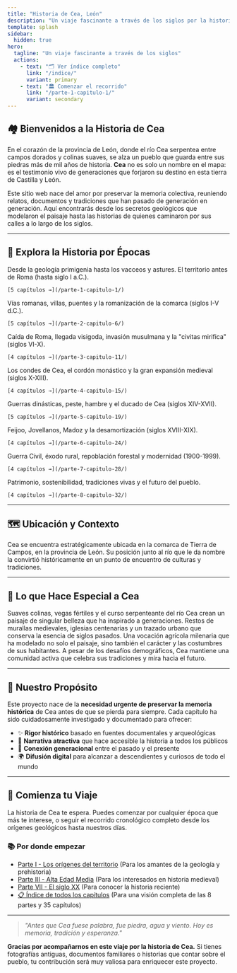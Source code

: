 ```yaml
---
title: "Historia de Cea, León"
description: "Un viaje fascinante a través de los siglos por la historia del pueblo de Cea, desde sus orígenes geológicos hasta nuestros días"
template: splash
sidebar:
  hidden: true
hero:
  tagline: "Un viaje fascinante a través de los siglos"
  actions:
    - text: "🗂️ Ver índice completo"
      link: "/indice/"
      variant: primary
    - text: "🏛️ Comenzar el recorrido"
      link: "/parte-1-capitulo-1/"
      variant: secondary
---
```



## 🏘️ Bienvenidos a la Historia de Cea

En el corazón de la provincia de León, donde el río Cea serpentea entre campos dorados y colinas suaves, se alza un pueblo que guarda entre sus piedras más de mil años de historia. **Cea** no es solo un nombre en el mapa: es el testimonio vivo de generaciones que forjaron su destino en esta tierra de Castilla y León.

Este sitio web nace del amor por preservar la memoria colectiva, reuniendo relatos, documentos y tradiciones que han pasado de generación en generación. Aquí encontrarás desde los secretos geológicos que modelaron el paisaje hasta las historias de quienes caminaron por sus calles a lo largo de los siglos.

---

## 📖 Explora la Historia por Épocas

<CardGrid>
  <Card title="🌍 Parte I: La tierra antes del tiempo" icon="earth">
    Desde la geología primigenia hasta los vacceos y astures. El territorio antes de Roma (hasta siglo I a.C.).
    
    [5 capítulos →](/parte-1-capitulo-1/)
  </Card>
  
  <Card title="🏛️ Parte II: Cea en tiempos de Roma" icon="monument">
    Vías romanas, villas, puentes y la romanización de la comarca (siglos I-V d.C.).
    
    [5 capítulos →](/parte-2-capitulo-6/)
  </Card>
  
  <Card title="🏰 Parte III: Alta Edad Media" icon="castle">
    Caída de Roma, llegada visigoda, invasión musulmana y la "civitas mirifica" (siglos VI-X).
    
    [4 capítulos →](/parte-3-capitulo-11/)
  </Card>

  <Card title="⛪ Parte IV: Señorío y monasterios" icon="temple">
    Los condes de Cea, el cordón monástico y la gran expansión medieval (siglos X-XIII).
    
    [4 capítulos →](/parte-4-capitulo-15/)
  </Card>
</CardGrid>

<CardGrid>
  <Card title="⚔️ Parte V: Conflictos y decadencia" icon="sword">
    Guerras dinásticas, peste, hambre y el ducado de Cea (siglos XIV-XVII).
    
    [5 capítulos →](/parte-5-capitulo-19/)
  </Card>
  
  <Card title="💡 Parte VI: Ilustración y reformas" icon="lightbulb">
    Feijoo, Jovellanos, Madoz y la desamortización (siglos XVIII-XIX).
    
    [4 capítulos →](/parte-6-capitulo-24/)
  </Card>
  
  <Card title="🏭 Parte VII: El siglo XX" icon="industry">
    Guerra Civil, éxodo rural, repoblación forestal y modernidad (1900-1999).
    
    [4 capítulos →](/parte-7-capitulo-28/)
  </Card>

  <Card title="🌐 Parte VIII: Cea en el siglo XXI" icon="globe">
    Patrimonio, sostenibilidad, tradiciones vivas y el futuro del pueblo.
    
    [4 capítulos →](/parte-8-capitulo-32/)
  </Card>
</CardGrid>

---

## 🗺️ Ubicación y Contexto

Cea se encuentra estratégicamente ubicada en la comarca de Tierra de Campos, en la provincia de León. Su posición junto al río que le da nombre la convirtió históricamente en un punto de encuentro de culturas y tradiciones.

---

## 💎 Lo que Hace Especial a Cea

<CardGrid>
  <Card title="🏞️ Paisaje Natural" icon="mountain">
    Suaves colinas, vegas fértiles y el curso serpenteante del río Cea crean un paisaje de singular belleza que ha inspirado a generaciones.
  </Card>
  
  <Card title="🏛️ Patrimonio Histórico" icon="monument">
    Restos de murallas medievales, iglesias centenarias y un trazado urbano que conserva la esencia de siglos pasados.
  </Card>
  
  <Card title="🌾 Tradición Agrícola" icon="leaf">
    Una vocación agrícola milenaria que ha modelado no solo el paisaje, sino también el carácter y las costumbres de sus habitantes.
  </Card>
  
  <Card title="👥 Comunidad Viva" icon="users">
    A pesar de los desafíos demográficos, Cea mantiene una comunidad activa que celebra sus tradiciones y mira hacia el futuro.
  </Card>
</CardGrid>

---

## 🎯 Nuestro Propósito

Este proyecto nace de la **necesidad urgente de preservar la memoria histórica** de Cea antes de que se pierda para siempre. Cada capítulo ha sido cuidadosamente investigado y documentado para ofrecer:

- ✨ **Rigor histórico** basado en fuentes documentales y arqueológicas
- 🎨 **Narrativa atractiva** que hace accesible la historia a todos los públicos  
- 🔗 **Conexión generacional** entre el pasado y el presente
- 🌍 **Difusión digital** para alcanzar a descendientes y curiosos de todo el mundo

---

## 🚀 Comienza tu Viaje

La historia de Cea te espera. Puedes comenzar por cualquier época que más te interese, o seguir el recorrido cronológico completo desde los orígenes geológicos hasta nuestros días.

### 📚 Por donde empezar

- [Parte I - Los orígenes del territorio](/parte-1-capitulo-1/) (Para los amantes de la geología y prehistoria)
- [Parte III - Alta Edad Media](/parte-3-capitulo-11/) (Para los interesados en historia medieval)
- [Parte VII - El siglo XX](/parte-7-capitulo-28/) (Para conocer la historia reciente)
- [📋 Índice de todos los capítulos](/indice/) (Para una visión completa de las 8 partes y 35 capítulos)

---

> *"Antes que Cea fuese palabra, fue piedra, agua y viento. Hoy es memoria, tradición y esperanza."*

**Gracias por acompañarnos en este viaje por la historia de Cea.** Si tienes fotografías antiguas, documentos familiares o historias que contar sobre el pueblo, tu contribución será muy valiosa para enriquecer este proyecto.